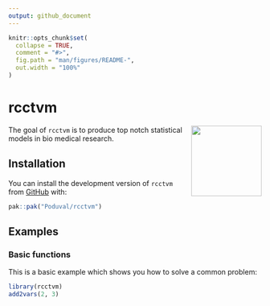 ```yaml
---
output: github_document
---
```


```r
knitr::opts_chunk$set(
  collapse = TRUE,
  comment = "#>",
  fig.path = "man/figures/README-",
  out.width = "100%"
)
```

# rcctvm
<img src="man/figures/hexsticker.png" align="right" height="140" />

The goal of `rcctvm` is to produce top notch statistical models in bio medical research.

## Installation
You can install the development version of `rcctvm` from [GitHub](https://github.com/) with:

``` r
pak::pak("Poduval/rcctvm")
```

## Examples

### Basic functions 
This is a basic example which shows you how to solve a common problem:

```r
library(rcctvm)
add2vars(2, 3)
```
